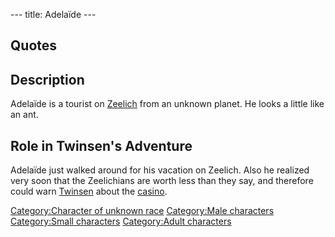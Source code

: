 ---
title: Adelaïde
---

{{Character|
Name=Adelaïde|
Image=DVADELAI.JPG|
Race=Unknown|
Gender=Male|
Size=Small|
Age=Adult}}

==Quotes==
{{Quote|
Quote=This is a well organized planet: soldiers everywhere, law and order, discipline, clean treets.|
Character=Adelaïde}}
{{Quote|
Quote=I shouldn't never have watched that commercial for Zeelich, it's so fake. The changing of the guard was lousy, we never even got to see the emperor, and that casino, it's a tourist clip-joint..."Have trust in our friendship..." Hah! Who are they trying to kidding!|
Character=Adelaïde}}
{{Quote|
Quote=I hope my shuttle will be here soon, I can't wait to get back home.|
Character=Adelaïde}}

==Description==

Adelaïde is a tourist on [[Zeelich]] from an unknown planet. He looks a little like an ant.

==Role in Twinsen's Adventure==
Adelaïde just walked around for his vacation on Zeelich. Also he realized very soon that the Zeelichians are worth less than they say, and therefore could warn [[Twinsen]] about the [[casino]].

[[Category:Character of unknown race]]
[[Category:Male characters]]
[[Category:Small characters]]
[[Category:Adult characters]]